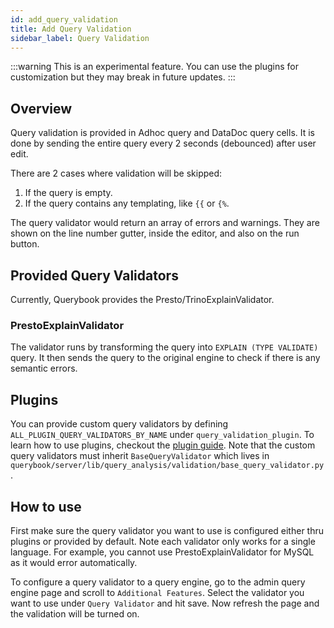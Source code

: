 ```yaml
---
id: add_query_validation
title: Add Query Validation
sidebar_label: Query Validation
---
```


:::warning
This is an experimental feature. You can use the plugins for customization but they may break in future updates.
:::

## Overview

Query validation is provided in Adhoc query and DataDoc query cells. It is done by sending the entire query every 2 seconds (debounced) after user edit.

There are 2 cases where validation will be skipped:

1. If the query is empty.
2. If the query contains any templating, like `{{` or `{%`.

The query validator would return an array of errors and warnings. They are shown on the line number gutter, inside the editor, and also on the run button.

## Provided Query Validators

Currently, Querybook provides the Presto/TrinoExplainValidator.

### PrestoExplainValidator

The validator runs by transforming the query into `EXPLAIN (TYPE VALIDATE)` query. It then sends the query to the original engine to check if there is any semantic errors.

## Plugins

You can provide custom query validators by defining `ALL_PLUGIN_QUERY_VALIDATORS_BY_NAME` under `query_validation_plugin`. To learn how to use plugins, checkout the [plugin guide](plugins.mdx).
Note that the custom query validators must inherit `BaseQueryValidator` which lives in `querybook/server/lib/query_analysis/validation/base_query_validator.py`.

## How to use

First make sure the query validator you want to use is configured either thru plugins or provided by default. Note each validator only works for a single language.
For example, you cannot use PrestoExplainValidator for MySQL as it would error automatically.

To configure a query validator to a query engine, go to the admin query engine page and scroll to `Additional Features`. Select the validator you want to use under `Query Validator` and hit save.
Now refresh the page and the validation will be turned on.
